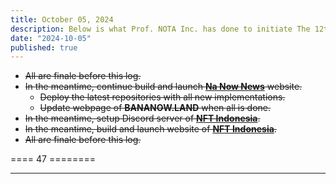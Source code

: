 ```yaml
---
title: October 05, 2024
description: Below is what Prof. NOTA Inc. has done to initiate The 12th Stage and execute it continuously.
date: "2024-10-05"
published: true
---
```

   
- ~~All are finale before this log.~~
- ~~In the meantime, continue build and launch [**Na Now News**](https://news.bananow.land/) website.~~
    - ~~Deploy the latest repositories with all new implementations.~~
    - ~~Update webpage of **BANANOW.LAND** when all is done.~~
- ~~In the meantime, setup Discord server of [**NFT Indonesia**](https://discord.gg/3AvJSYPJK6).~~
- ~~In the meantime, build and launch website of [**NFT Indonesia**](https://www.nftindonesia.xyz/).~~
- ~~All are finale before this log.~~

==== 47 ========

---